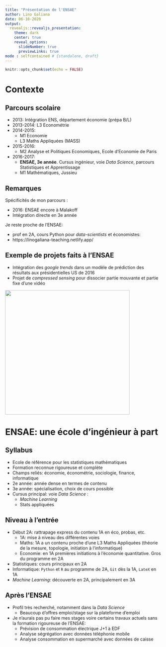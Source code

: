 ```yaml
---
title: "Présentation de l'ENSAE"
author: Lino Galiana
date: 06-10-2020
output:
  revealjs::revealjs_presentation:
    theme: dark
    center: true
    reveal_options:
      slideNumber: true
      previewLinks: true
mode : selfcontained # {standalone, draft}
---
```


```r
knitr::opts_chunk$set(echo = FALSE)
```


# Contexte

## Parcours scolaire

<style type="text/css">
  .reveal p {
    text-align: left;
  }
  .reveal ul {
    display: block;
  }
  .reveal ol {
    display: block;
  }
</style>


* 2013: Intégration ENS, département économie (prépa B/L)
* 2013-2014: L3 Econométrie
* 2014-2015:
  + M1 Economie
  + L3 Maths Appliquées (MASS)
* 2015-2016: 
  + M2 Analyse et Politiques Economiques, Ecole d'Economie de Paris
* 2016-2017: 
  + **ENSAE, 3e année**. Cursus ingénieur, voie *Data Science*, parcours Statistiques et Apprentissage
  + M1 Mathématiques, Jussieu  

## Remarques

Spécificités de mon parcours : 

* 2016: ENSAE encore à Malakoff
* Intégration directe en 3e année

Je reste proche de l'ENSAE:

* prof en 2A, cours Python pour _data-scientists_
et économistes:
* https://linogaliana-teaching.netlify.app/

## Exemple de projets faits à l'ENSAE

* Intégration des *google trends* dans un modèle de prédiction des résultats 
aux présidentielles US de 2016
* Projet de *compressed sensing* pour dissocier partie mouvante et partie fixe d'une vidéo

![](vote.png){width=400px}

# ENSAE: une école d'ingénieur à part

## Syllabus

* Ecole de référence pour les statistiques mathématiques
* Formation reconnue rigoureuse et complète
* Champs reliés: économie, économétrie, sociologie, finance, informatique
* 2e année: année dense en termes de contenu
* 3e année: spécialisation, choix de cours possible
* Cursus principal: voie *Data Science* :
  + *Machine Learning*
  + Stats appliquées

## Niveau à l'entrée

* Début 2A: rattrapage express du contenu 1A en éco, probas, etc. 
  + 1A: mise à niveau des différentes voies
  + Maths: 1A a un contenu proche d'une L3 Maths Appliquées (théorie de la mesure, topologie, initiation à l'informatique)
  + Economie: en 1A premières initiations à l'économie quantitative. Gros du
programme en 2A
* Statistiques: cours principaux en 2A
* Informatique: `Python` et `R` au programme de 2A, `Git` dès la 1A, `LateX`
en 1A
* _Machine Learning_: découverte en 2A, principalement en 3A
  
## Après l'ENSAE


* Profil très recherché, notamment dans la *Data Science*
  + Beaucoup d'offres emploi/stage sur la plateforme d'emploi
* Je n'aurais pas pu faire mes stages voire certains travaux actuels sans la formation rigoureuse de l'ENSAE:
  + Prévision de consommation électrique J+1 à EDF
  + Analyse ségrégation avec données téléphonie mobile
  + Analyse consommation en supermarché avec données de caisse